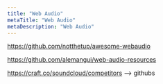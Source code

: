 ```yaml
---
title: "Web Audio"
metaTitle: "Web Audio"
metaDescription: "Web Audio"
---
```




https://github.com/notthetup/awesome-webaudio


https://github.com/alemangui/web-audio-resources


https://craft.co/soundcloud/competitors  --> githubs
